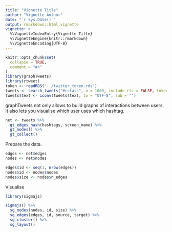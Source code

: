 ```yaml
---
title: "Vignette Title"
author: "Vignette Author"
date: "`r Sys.Date()`"
output: rmarkdown::html_vignette
vignette: >
  %\VignetteIndexEntry{Vignette Title}
  %\VignetteEngine{knitr::rmarkdown}
  %\VignetteEncoding{UTF-8}
---
```


```r
knitr::opts_chunk$set(
  collapse = TRUE,
  comment = "#>"
)
library(graphTweets)
library(rtweet)
token <- readRDS("../twitter_token.rds")
tweets <- search_tweets("#rstats", n = 1000, include_rts = FALSE, token = token, lang = "en")
tweets$text <- iconv(tweets$text, to = "UTF-8", sub = "")
```

graphTweets not only allows to build graphs of interactions between users. It also lets you visualise which user uses which hashtag.

```r
net <- tweets %>% 
  gt_edges_hash(hashtags, screen_name) %>% 
  gt_nodes() %>% 
  gt_collect()
```

Prepare the data.

```r
edges <- net$edges
nodes <- net$nodes

edges$id <- seq(1, nrow(edges))
nodes$id <- nodes$nodes
nodes$size <- nodes$n_edges
```

Visualise

```r
library(sigmajs)

sigmajs() %>% 
  sg_nodes(nodes, id, size) %>% 
  sg_edges(edges, id, source, target) %>% 
  sg_cluster() %>% 
  sg_layout()
```